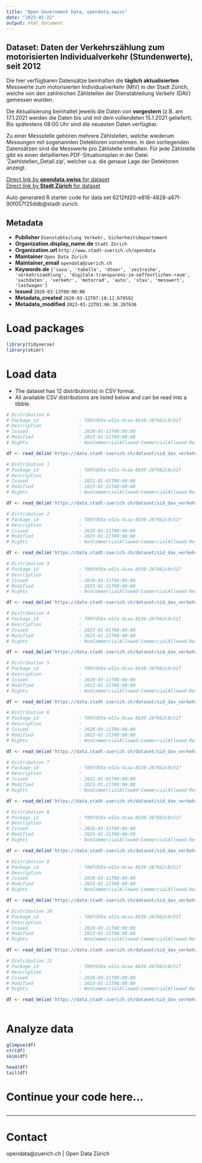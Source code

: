 ```yaml
---
title: "Open Government Data, opendata.swiss"
date: "2023-01-22"
output: html_document
---
```


## Dataset: Daten der Verkehrszählung zum motorisierten Individualverkehr (Stundenwerte), seit 2012

Die hier verfügbaren Datensätze beinhalten die **täglich aktualisierten** Messwerte zum motorisierten Individualverkehr (MIV) in der Stadt Zürich, welche von den zahlreichen Zählstellen der Dienstabteilung Verkehr (DAV) gemessen wurden.

Die Aktualisierung beinhaltet jeweils die Daten von **vorgestern** (z.B. am 17.1.2021 werden die Daten bis und mit dem vollendeten 15.1.2021 geliefert). Bis spätestens 08:00 Uhr sind die neuesten Daten verfügbar.

Zu einer Messstelle gehören mehrere Zählstellen, welche wiederum Messungen mit sogenannten Detektoren vornehmen. In den vorliegenden Datensätzen sind die Messwerte pro Zählstelle enthalten. Für jede Zählstelle gibt es einen detaillierten PDF-Situationsplan in der Datei 'Zaehlstellen_Detail.zip', welcher u.a. die genaue Lage der Detektoren anzeigt.

[Direct link by **opendata.swiss** for dataset](https://opendata.swiss/de/dataset/daten-der-verkehrszahlung-stundenwerte-seit-2012)<br>
[Direct link by **Stadt Zürich** for dataset](https://data.stadt-zuerich.ch/dataset/sid_dav_verkehrszaehlung_miv_od2031)

Auto generated R starter code for data set 6212fd20-e816-4828-a67f-90f057f25ddb@stadt-zurich.

## Metadata

- **Publisher** `Dienstabteilung Verkehr, Sicherheitsdepartement`
- **Organization.display_name.de** `Stadt Zürich`
- **Organization.url** `http://www.stadt-zuerich.ch/opendata`
- **Maintainer** `Open Data Zürich`
- **Maintainer_email** `opendata@zuerich.ch`
- **Keywords.de** `['sasa', 'tabelle', 'dtoer', 'zeitreihe', 'verkehrszaehlung', 'digitale-transparenz-im-oeffentlichen-raum', 'sachdaten', 'verkehr', 'motorrad', 'auto', 'stau', 'messwert', 'lastwagen']`
- **Issued** `2020-03-13T00:00:00`
- **Metadata_created** `2020-03-12T07:18:11.679592`
- **Metadata_modified** `2023-01-22T01:06:30.207636`


# Load packages

```r

library(tidyverse)
library(skimr)

```

# Load data

-   The dataset has 12 distribution(s) in CSV format.
-   All available CSV distributions are listed below and can be read into a tibble.

```r

# Distribution 0
# Package_id               : f80fd59a-e52a-4caa-8b39-287662c0c517
# Description              : 
# Issued                   : 2020-03-11T00:00:00
# Modified                 : 2023-01-21T00:00:00
# Rights                   : NonCommercialAllowed-CommercialAllowed-ReferenceNotRequired

df <- read_delim('https://data.stadt-zuerich.ch/dataset/sid_dav_verkehrszaehlung_miv_od2031/download/sid_dav_verkehrszaehlung_miv_OD2031_2017.csv')

# Distribution 1
# Package_id               : f80fd59a-e52a-4caa-8b39-287662c0c517
# Description              : 
# Issued                   : 2021-01-01T00:00:00
# Modified                 : 2023-01-21T00:00:00
# Rights                   : NonCommercialAllowed-CommercialAllowed-ReferenceNotRequired

df <- read_delim('https://data.stadt-zuerich.ch/dataset/sid_dav_verkehrszaehlung_miv_od2031/download/sid_dav_verkehrszaehlung_miv_OD2031_2021.csv')

# Distribution 2
# Package_id               : f80fd59a-e52a-4caa-8b39-287662c0c517
# Description              : 
# Issued                   : 2020-03-11T00:00:00
# Modified                 : 2023-01-21T00:00:00
# Rights                   : NonCommercialAllowed-CommercialAllowed-ReferenceNotRequired

df <- read_delim('https://data.stadt-zuerich.ch/dataset/sid_dav_verkehrszaehlung_miv_od2031/download/sid_dav_verkehrszaehlung_miv_OD2031_2018.csv')

# Distribution 3
# Package_id               : f80fd59a-e52a-4caa-8b39-287662c0c517
# Description              : 
# Issued                   : 2020-03-11T00:00:00
# Modified                 : 2023-01-21T00:00:00
# Rights                   : NonCommercialAllowed-CommercialAllowed-ReferenceNotRequired

df <- read_delim('https://data.stadt-zuerich.ch/dataset/sid_dav_verkehrszaehlung_miv_od2031/download/sid_dav_verkehrszaehlung_miv_OD2031_2012.csv')

# Distribution 4
# Package_id               : f80fd59a-e52a-4caa-8b39-287662c0c517
# Description              : 
# Issued                   : 2023-01-01T00:00:00
# Modified                 : 2023-01-21T00:00:00
# Rights                   : NonCommercialAllowed-CommercialAllowed-ReferenceNotRequired

df <- read_delim('https://data.stadt-zuerich.ch/dataset/sid_dav_verkehrszaehlung_miv_od2031/download/sid_dav_verkehrszaehlung_miv_OD2031_2023.csv')

# Distribution 5
# Package_id               : f80fd59a-e52a-4caa-8b39-287662c0c517
# Description              : 
# Issued                   : 2020-03-11T00:00:00
# Modified                 : 2023-01-21T00:00:00
# Rights                   : NonCommercialAllowed-CommercialAllowed-ReferenceNotRequired

df <- read_delim('https://data.stadt-zuerich.ch/dataset/sid_dav_verkehrszaehlung_miv_od2031/download/sid_dav_verkehrszaehlung_miv_OD2031_2019.csv')

# Distribution 6
# Package_id               : f80fd59a-e52a-4caa-8b39-287662c0c517
# Description              : 
# Issued                   : 2020-03-11T00:00:00
# Modified                 : 2023-01-21T00:00:00
# Rights                   : NonCommercialAllowed-CommercialAllowed-ReferenceNotRequired

df <- read_delim('https://data.stadt-zuerich.ch/dataset/sid_dav_verkehrszaehlung_miv_od2031/download/sid_dav_verkehrszaehlung_miv_OD2031_2014.csv')

# Distribution 7
# Package_id               : f80fd59a-e52a-4caa-8b39-287662c0c517
# Description              : 
# Issued                   : 2022-01-01T00:00:00
# Modified                 : 2023-01-21T00:00:00
# Rights                   : NonCommercialAllowed-CommercialAllowed-ReferenceNotRequired

df <- read_delim('https://data.stadt-zuerich.ch/dataset/sid_dav_verkehrszaehlung_miv_od2031/download/sid_dav_verkehrszaehlung_miv_OD2031_2022.csv')

# Distribution 8
# Package_id               : f80fd59a-e52a-4caa-8b39-287662c0c517
# Description              : 
# Issued                   : 2020-03-11T00:00:00
# Modified                 : 2023-01-21T00:00:00
# Rights                   : NonCommercialAllowed-CommercialAllowed-ReferenceNotRequired

df <- read_delim('https://data.stadt-zuerich.ch/dataset/sid_dav_verkehrszaehlung_miv_od2031/download/sid_dav_verkehrszaehlung_miv_OD2031_2016.csv')

# Distribution 9
# Package_id               : f80fd59a-e52a-4caa-8b39-287662c0c517
# Description              : 
# Issued                   : 2020-03-11T00:00:00
# Modified                 : 2023-01-21T00:00:00
# Rights                   : NonCommercialAllowed-CommercialAllowed-ReferenceNotRequired

df <- read_delim('https://data.stadt-zuerich.ch/dataset/sid_dav_verkehrszaehlung_miv_od2031/download/sid_dav_verkehrszaehlung_miv_OD2031_2015.csv')

# Distribution 10
# Package_id               : f80fd59a-e52a-4caa-8b39-287662c0c517
# Description              : 
# Issued                   : 2020-03-11T00:00:00
# Modified                 : 2023-01-21T00:00:00
# Rights                   : NonCommercialAllowed-CommercialAllowed-ReferenceNotRequired

df <- read_delim('https://data.stadt-zuerich.ch/dataset/sid_dav_verkehrszaehlung_miv_od2031/download/sid_dav_verkehrszaehlung_miv_OD2031_2013.csv')

# Distribution 11
# Package_id               : f80fd59a-e52a-4caa-8b39-287662c0c517
# Description              : 
# Issued                   : 2020-03-11T00:00:00
# Modified                 : 2023-01-21T00:00:00
# Rights                   : NonCommercialAllowed-CommercialAllowed-ReferenceNotRequired

df <- read_delim('https://data.stadt-zuerich.ch/dataset/sid_dav_verkehrszaehlung_miv_od2031/download/sid_dav_verkehrszaehlung_miv_OD2031_2020.csv')



```

# Analyze data

```r

glimpse(df)
str(df)
skim(df)

head(df)
tail(df)

```

# Continue your code here...

```r

```

------------------------------------------------------------------------

# Contact

opendata@zuerich.ch | Open Data Zürich
